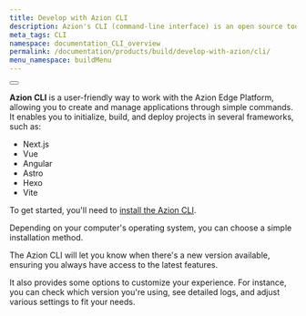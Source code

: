 ```yaml
---
title: Develop with Azion CLI 
description: Azion's CLI (command-line interface) is an open source tool that enables the management of services offered by Azion.
meta_tags: CLI
namespace: documentation_CLI_overview
permalink: /documentation/products/build/develop-with-azion/cli/
menu_namespace: buildMenu
---
```


<Button href="/en/documentation/products/azion-cli/overview/" text="go to azion cli reference" variant="secondary"></Button>

**Azion CLI** is a user-friendly way to work with the Azion Edge Platform, allowing you to create and manage applications through simple commands. It enables you to initialize, build, and deploy projects in several frameworks, such as:

- Next.js 
- Vue
- Angular
- Astro
- Hexo
- Vite

To get started, you'll need to [install the Azion CLI](/en/documentation/products/cli/overview/). 

Depending on your computer's operating system, you can choose a simple installation method.

The Azion CLI will let you know when there's a new version available, ensuring you always have access to the latest features.

It also provides some options to customize your experience. For instance, you can check which version you're using, see detailed logs, and adjust various settings to fit your needs.

